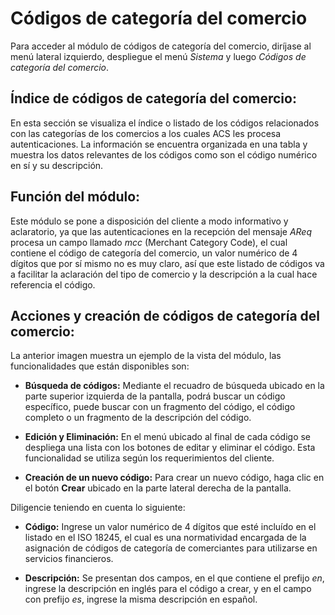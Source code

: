 <MissingTranslationBanner />

# Códigos de categoría del comercio

Para acceder al módulo de códigos de categoría del comercio, diríjase al menú lateral izquierdo, despliegue el menú *Sistema* y luego *Códigos de categoría del comercio*.

## Índice de códigos de categoría del comercio:

En esta sección se visualiza el índice o listado de los códigos relacionados con las categorías de los comercios a los cuales ACS les procesa autenticaciones. La información se encuentra organizada en una tabla y muestra los datos relevantes de los códigos como son el código numérico en sí y su descripción.

## Función del módulo:

Este módulo se pone a disposición del cliente a modo informativo y aclaratorio, ya que las autenticaciones en la recepción del mensaje *AReq* procesa un campo llamado *mcc* (Merchant Category Code), el cual contiene el código de categoría del comercio, un valor numérico de 4 dígitos que por sí mismo no es muy claro, así que este listado de códigos va a facilitar la aclaración del tipo de comercio y la descripción a la cual hace referencia el código.

## Acciones y creación de códigos de categoría del comercio:

La anterior imagen muestra un ejemplo de la vista del módulo, las funcionalidades que están disponibles son:

- **Búsqueda de códigos:** Mediante el recuadro de búsqueda ubicado en la parte superior izquierda de la pantalla, podrá buscar un código específico, puede buscar con un fragmento del código, el código completo o un fragmento de la descripción del código.

- **Edición y Eliminación:** En el menú ubicado al final de cada código se despliega una lista con los botones de editar y eliminar el código. Esta funcionalidad se utiliza según los requerimientos del cliente.

- **Creación de un nuevo código:** Para crear un nuevo código, haga clic en el botón **Crear** ubicado en la parte lateral derecha de la pantalla.

Diligencie teniendo en cuenta lo siguiente:

- **Código:** Ingrese un valor numérico de 4 dígitos que esté incluído en el listado en el ISO 18245, el cual es una normatividad encargada de la asignación de códigos de categoría de comerciantes para utilizarse en servicios financieros.

- **Descripción:** Se presentan dos campos, en el que contiene el prefijo *en*, ingrese la descripción en inglés para el código a crear, y en el campo con prefijo *es*, ingrese la misma descripción en español.
